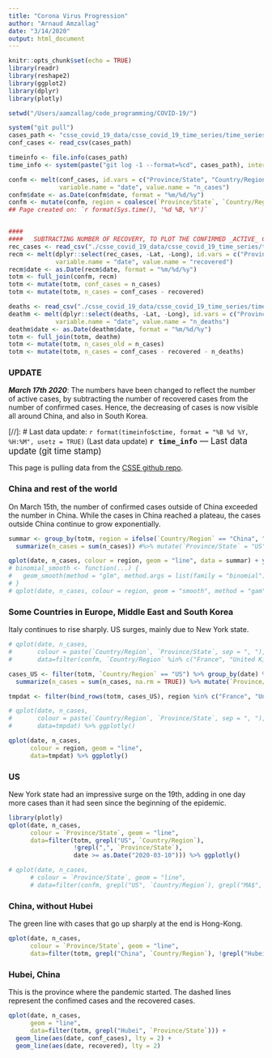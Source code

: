 ```yaml
---
title: "Corona Virus Progression"
author: "Arnaud Amzallag"
date: "3/14/2020"
output: html_document
---
```


```r
knitr::opts_chunk$set(echo = TRUE)
library(readr)
library(reshape2)
library(ggplot2)
library(dplyr)
library(plotly)
```


```r
setwd("/Users/aamzallag/code_programming/COVID-19/")

system("git pull")
cases_path <- "csse_covid_19_data/csse_covid_19_time_series/time_series_19-covid-Confirmed.csv"
conf_cases <- read_csv(cases_path)

timeinfo <- file.info(cases_path)
time_info <- system(paste("git log -1 --format=%cd", cases_path), intern = TRUE)

confm <- melt(conf_cases, id.vars = c("Province/State", "Country/Region", "Lat", "Long"), 
              variable.name = "date", value.name = "n_cases")
confm$date <- as.Date(confm$date, format = "%m/%d/%y")
confm <- mutate(confm, region = coalesce(`Province/State`, `Country/Region`))
## Page created on: `r format(Sys.time(), '%d %B, %Y')`


####
####   SUBTRACTING NUMBER OF RECOVERY, TO PLOT THE CONFIRMED _ACTIVE_ CASES (totm$n_cases)
rec_cases <- read_csv("./csse_covid_19_data/csse_covid_19_time_series/time_series_19-covid-Recovered.csv")
recm <- melt(dplyr::select(rec_cases, -Lat, -Long), id.vars = c("Province/State", "Country/Region"), 
             variable.name = "date", value.name = "recovered")
recm$date <- as.Date(recm$date, format = "%m/%d/%y")
totm <- full_join(confm, recm)
totm <- mutate(totm, conf_cases = n_cases)
totm <- mutate(totm, n_cases = conf_cases - recovered)

deaths <- read_csv("./csse_covid_19_data/csse_covid_19_time_series/time_series_19-covid-Deaths.csv")
deathm <- melt(dplyr::select(deaths, -Lat, -Long), id.vars = c("Province/State", "Country/Region"), 
             variable.name = "date", value.name = "n_deaths")
deathm$date <- as.Date(deathm$date, format = "%m/%d/%y")
totm <- full_join(totm, deathm)
totm <- mutate(totm, n_cases_old = n_cases)
totm <- mutate(totm, n_cases = conf_cases - recovered - n_deaths)


```

### UPDATE

***March 17th 2020***: The numbers have been changed to reflect the number of active cases, by subtracting the number of recovered cases from the number of confirmed cases. Hence, the decreasing of cases is now visible all around China, and also in South Korea. 

[//]: # Last data update: `r format(timeinfo$ctime, format = "%B %d %Y, %H:%M", usetz = TRUE)`
(Last data update)
<span style="font-size:larger;">**`r time_info`** --- Last data update (git time stamp)</span>

This page is pulling data from the [CSSE github repo](https://github.com/CSSEGISandData/COVID-19/tree/master/csse_covid_19_data/csse_covid_19_time_series).




### China and rest of the world

On March 15th, the number of confirmed cases outside of China exceeded the number in China. While the cases in China reached a plateau, the cases outside China continue to grow exponentially.

```r
summar <- group_by(totm, region = ifelse(`Country/Region` == "China", "China", "Ouside China"), date) %>% 
  summarize(n_cases = sum(n_cases)) #%>% mutate(`Province/State` = "US", `Country/Region` = "US", region = "US")

qplot(date, n_cases, colour = region, geom = "line", data = summar) + ylab("Confirmed Active Cases")
# binomial_smooth <- function(...) {
#   geom_smooth(method = "glm", method.args = list(family = "binomial"), ...)
# }
# qplot(date, n_cases, colour = region, geom = "smooth", method = "gam", data = summar) + ylab("Confirmed cases") + geom_point() + binomial_smooth()
```


### Some Countries in Europe, Middle East and South Korea

Italy continues to rise sharply. US surges, mainly due to New York state.

```r

# qplot(date, n_cases, 
#       colour = paste(`Country/Region`, `Province/State`, sep = ", "), geom = "line",
#       data=filter(confm, `Country/Region` %in% c("France", "United Kingdom", "Israel", "Italy", "Iran", "Korea, South"), date > as.Date("2020-02-24"))) %>% ggplotly()

cases_US <- filter(totm, `Country/Region` == "US") %>% group_by(date) %>%
  summarize(n_cases = sum(n_cases, na.rm = TRUE)) %>% mutate(`Province/State` = "US", `Country/Region` = "US", region = "US")

tmpdat <- filter(bind_rows(totm, cases_US), region %in% c("France", "United Kingdom", "Israel", "Italy", "Iran", "Korea, South", "Belgium", "US"), date > as.Date("2020-02-24"))

# qplot(date, n_cases, 
#       colour = paste(`Country/Region`, `Province/State`, sep = ", "), geom = "line",
#       data=tmpdat) %>% ggplotly()

qplot(date, n_cases, 
      colour = region, geom = "line",
      data=tmpdat) %>% ggplotly()


```


### US

New York state had an impressive surge on the 19th, adding in one day more cases than it had seen since the beginning of the epidemic. 

```r
library(plotly)
qplot(date, n_cases, 
      colour = `Province/State`, geom = "line",
      data=filter(totm, grepl("US", `Country/Region`),
                  !grepl(",", `Province/State`),
                  date >= as.Date("2020-03-10"))) %>% ggplotly()
```


```r
# qplot(date, n_cases, 
      # colour = `Province/State`, geom = "line",
      # data=filter(confm, grepl("US", `Country/Region`), grepl("MA$", `Province/State`)))
```

### China, without Hubei

The green line with cases that go up sharply at the end is Hong-Kong.

```r
qplot(date, n_cases, 
      colour = `Province/State`, geom = "line",
      data=filter(totm, grepl("China", `Country/Region`), !grepl("Hubei", `Province/State`)))
```

### Hubei, China
This is the province where the pandemic started. The dashed lines represent the confimed cases and the recovered cases.

```r
qplot(date, n_cases, 
      geom = "line",
      data=filter(totm, grepl("Hubei", `Province/State`))) +
  geom_line(aes(date, conf_cases), lty = 2) +
  geom_line(aes(date, recovered), lty = 2)
```



